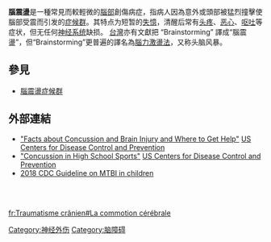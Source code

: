 {{medical}}
{{Infobox disease |
  Name           = 脑震荡 |
  Image          = Concussion mechanics.svg |
  Caption        = 腦震盪示意圖|
  DiseasesDB     = |
  ICD10          = {{ICD10|S|06|0|s|00}} |
  ICD9           = {{ICD9|850}} |
  ICDO           = |
  OMIM           = |
  MedlinePlus    = 000799 |
  eMedicineSubj  = aaem |
  eMedicineTopic = 123 |
  eMedicine_mult = {{eMedicine2|sports|27}} |
  MeshID         = D001924 |
}}

'''腦震盪'''是一種常見而較輕微的[[腦部|腦部]]創傷病症，指病人因為意外或頭部被猛烈撞擊使腦部受震而引发的[[症候群|症候群]]。其特点为短暂的[[失憶|失憶]]，清醒后常有[[头疼|头疼]]、[[恶心|恶心]]、[[呕吐|呕吐]]等症状，但无任何[[神经系统|神经系统]]缺损。
[[台灣|台灣]]亦有文獻把 “Brainstorming” 譯成“腦震盪”，但“Brainstorming”更普遍的譯名為[[腦力激盪法|腦力激盪法]]，又称头脑风暴。

==參見==

* [[腦震盪症候群|腦震盪症候群]]

==外部連結==
{{Medical resources
|  DiseasesDB     =
|  ICD10          = {{ICD10|S|06|0|s|00}}
|  ICD9           = {{ICD9|850}}
|  ICDO           =
|  OMIM           =
|  MedlinePlus    = 000799
|  eMedicineSubj  = aaem
|  eMedicineTopic = 123
|  eMedicine_mult = {{eMedicine2|sports|27}}
|  MeshID         = D001924
}}
* [https://www.cdc.gov/ncipc/tbi/default.htm "Facts about Concussion and Brain Injury and Where to Get Help"] [[US_Centers_for_Disease_Control_and_Prevention|US Centers for Disease Control and Prevention]]
* [https://www.cdc.gov/ncipc/tbi/Coaches_Tool_Kit.htm "Concussion in High School Sports"] [[US_Centers_for_Disease_Control_and_Prevention|US Centers for Disease Control and Prevention]]
* [https://jamanetwork.com/journals/jamapediatrics/fullarticle/2698456 2018 CDC Guideline on MTBI in children]

{{tsl|en|Template:Injuries, other than fractures, dislocations, sprains and strains}}<br>
{{tsl|en|Template:Neurotrauma}}<br>
{{med-stub}}

[[Category:神经外伤|Category:神经外伤]]
[[Category:脑障碍|Category:脑障碍]]

[[fr:Traumatisme_crânien#La_commotion_cérébrale|fr:Traumatisme crânien#La commotion cérébrale]]